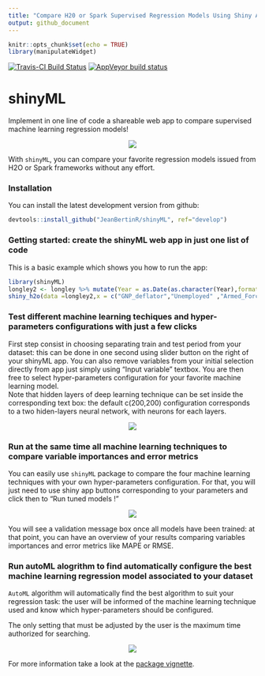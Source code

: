 ```yaml
---
title: "Compare H20 or Spark Supervised Regression Models Using Shiny App"
output: github_document
---
```



```r
knitr::opts_chunk$set(echo = TRUE)
library(manipulateWidget)
```

[![Travis-CI Build Status](https://travis-ci.org/JeanBertinR/shinyML.svg?branch=master)](https://travis-ci.org/JeanBertinR/shinyML)
[![AppVeyor build status](https://ci.appveyor.com/api/projects/status/github/JeanBertinR/shinyML?branch=master&svg=true)](https://ci.appveyor.com/project/JeanBertinR/shinyML)



# shinyML


  Implement in one line of code a shareable web app to compare supervised machine learning regression models!
<p align="center">
  <img src="vignettes/shinyML.png">
</p>

  With `shinyML`, you can compare your favorite regression models issued from H2O or Spark frameworks without any effort. 



### Installation


  You can install the latest development version from github:

```r
devtools::install_github("JeanBertinR/shinyML", ref="develop")
```

### Getting started: create the shinyML web app in just one list of code

  This is a basic example which shows you how to run the app:

```r

library(shinyML)
longley2 <- longley %>% mutate(Year = as.Date(as.character(Year),format = "%Y"))
shiny_h2o(data =longley2,x = c("GNP_deflator","Unemployed" ,"Armed_Forces","Employed"),y = "GNP",date_column = "Year",share_app = TRUE,port = 3951)
```


### Test different machine learning techiques and hyper-parameters configurations with just a few clicks

  First step consist in choosing separating train and test period from your dataset: this can be done in one second using slider button on the right of your shinyML app. 
  You can also remove variables from your initial selection directly from app just simply using "Input variable" textbox. 
You are then free to select hyper-parameters configuration for your favorite machine learning model.  
Note that hidden layers of deep learning technique can be set inside the corresponding text box: the default c(200,200) configuration corresponds to a two hiden-layers neural network, with neurons for each layers. 
<p align="center">
  <img src="vignettes/one_model.gif">
</p>


### Run at the same time all machine learning techniques to compare variable importances and error metrics

 You can easily use `shinyML` package to compare the four machine learning techniques with your own hyper-parameters configuration. 
For that, you will just need to use shiny app buttons corresponding to your parameters and click then to "Run tuned models !"
<p align="center">
  <img src="vignettes/all_models.gif">
</p>

  You will see a validation message box once all models have been trained: at that point, you can have an overview of your results comparing variables importances and error metrics like MAPE  or RMSE.

### Run autoML alogrithm to find automatically configure the best machine learning regression model associated to your dataset 

  `AutoML` algorithm will automatically find the best algorithm to suit your regression task: the user will be informed of the machine learning technique used and know which hyper-parameters should be configured. 

  The only setting that must be adjusted by the user is the maximum time authorized for searching. 
<p align="center">
  <img src="vignettes/auto_ML.gif">
</p>


  For more information take a look at the [package vignette](vignettes/vignettes.Rmd).


